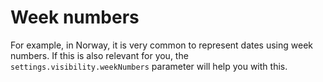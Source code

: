 # Week numbers
For example, in Norway, it is very common to represent dates using week numbers. If this is also relevant for you, the `settings.visibility.weekNumbers` parameter will help you with this.

<Sandbox example="internationalization-week-numbers" />
